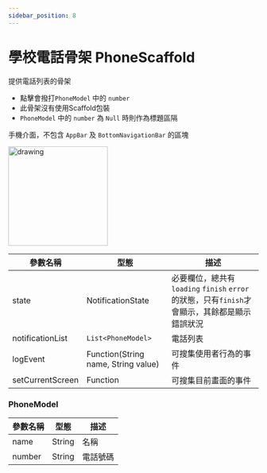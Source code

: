 ```yaml
---
sidebar_position: 8
---
```


# 學校電話骨架 PhoneScaffold

提供電話列表的骨架
  - 點擊會撥打`PhoneModel` 中的 `number`
  - 此骨架沒有使用Scaffold包裝
  - `PhoneModel` 中的 `number` 為 `Null` 時則作為標題區隔

手機介面，不包含 `AppBar` 及 `BottomNavigationBar` 的區塊

<img src="../../img/scaffolds/phone/mobile.png" alt="drawing" width="200"/>


| 參數名稱                         | 型態                             | 描述                             |
| ------------------------------- | ------------------------------- | ------------------------------- |
| state | NotificationState | 必要欄位，總共有 `loading` `finish` `error` 的狀態，只有`finish`才會顯示，其餘都是顯示錯誤狀況 |
| notificationList | `List<PhoneModel>` | 電話列表 |
| logEvent | Function(String name, String value) | 可搜集使用者行為的事件 |
| setCurrentScreen | Function | 可搜集目前畫面的事件 |

### PhoneModel

| 參數名稱                         | 型態                             | 描述                             |
| ------------------------------- | ------------------------------- | ------------------------------- |
| name | String | 名稱 |
| number | String | 電話號碼 |